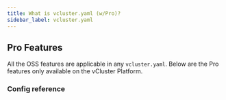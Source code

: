 ```yaml
---
title: What is vcluster.yaml (w/Pro)?
sidebar_label: vcluster.yaml
---
```



<WhatIsVclusterYaml />

## Pro Features

All the OSS features are applicable in any `vcluster.yaml`.  Below are the Pro features only available on the vCluster Platform.

### Config reference

<External />


